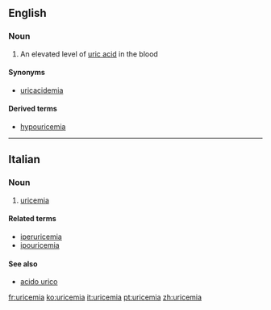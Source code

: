 ==English==

===Noun===
{{en-noun|-}}

# {{context|medicine|lang=en}} An elevated level of [[uric acid]] in the blood

====Synonyms====
* [[uricacidemia]]

====Derived terms====
* [[hypouricemia]]

----

==Italian==

===Noun===
{{it-noun|f}}

# {{context|pathology|lang=it}} [[#English|uricemia]]

====Related terms====
* [[iperuricemia]]
* [[ipouricemia]]

====See also====
* [[acido urico]]

[[fr:uricemia]]
[[ko:uricemia]]
[[it:uricemia]]
[[pt:uricemia]]
[[zh:uricemia]]
